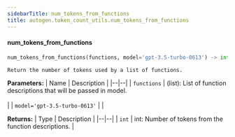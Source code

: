 ```yaml
---
sidebarTitle: num_tokens_from_functions
title: autogen.token_count_utils.num_tokens_from_functions
---
```


<code class="doc-symbol doc-symbol-heading doc-symbol-function"></code>
#### num_tokens_from_functions

```python
num_tokens_from_functions(functions, model='gpt-3.5-turbo-0613') -> int
```

    Return the number of tokens used by a list of functions.

<b>Parameters:</b>
| Name | Description |
|--|--|
| `functions` | (list): List of function descriptions that will be passed in model.<br/><br/> |
| `model='gpt-3.5-turbo-0613'` |  |

<b>Returns:</b>
| Type | Description |
|--|--|
| `int` | int: Number of tokens from the function descriptions. |

<br />